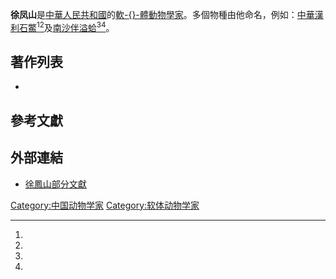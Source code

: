 '''徐凤山'''是[[中華人民共和國|中華人民共和國]]的[[軟體動物|軟-{}-體]][[動物學家|動物學家]]。多個物種由他命名，例如：[[中華漢利石鱉|中華漢利石鱉]]<ref name=shell_3533 /><ref name="shelldoc_420090220026" />及[[南沙伴溢蛤|南沙伴溢蛤]]<ref name="shell_3855" /><ref name="Xu&Shen" />。

==著作列表==
*{{cite book|url=http://book.zslib.com.cn/search?sw=9787030056573|title=《中国海双壳类软体动物》|publisher=[[科学出版社|科学出版社]]|date=1997-03|pages=333頁 |isbn=9787030056573|language=zh-hans}} 

==參考文獻==
{{reflist |refs=
<ref name="shelldoc_420090220026">{{cite journal 
 |url=http://shell.sinica.edu.tw/chinese/documentquery_c.php?No=420090220026
 |last=	Xu |first=Fenshan
 |year=1990
 |title=New genus and species of polyplacophora (Mollusca) from the East China Sea
 |journal=China Joul. Oceanol. Limnol.
 |volume=8 |issue=4 |pages=375-377
 }}</ref>
<ref name=shell_3533>{{cite web
 |url=http://shell.sinica.edu.tw/chinese/shellbase_detail.php?science_no=3533
 |title=国际贝库：中华汉利石鳖
 |publisher=台湾贝类资料库
 |accessdate=2009-08-11
 |archive-date=2017-12-05
 |archive-url=https://web.archive.org/web/20171205143533/http://shell.sinica.edu.tw/chinese/shellbase_detail.php?science_no=3533
 |dead-url=no
 }}</ref>
<ref name="shell_3855">{{cite web
 |url=http://shell.sinica.edu.tw/chinese/shellbase_detail.php?science_no=3855
 |title=国际贝库：南沙伴溢蛤
 |publisher=台湾贝类资料库
 |accessdate=2009-08-11
 |language=zh-hant
 |archive-date=2019-03-28
 |archive-url=https://web.archive.org/web/20190328131027/http://shell.sinica.edu.tw/chinese/shellbase_detail.php?science_no=3855
 |dead-url=no
 }}</ref>
<ref name="Xu&Shen">{{cite journal
 |author1=徐鳳山
 |author2=[[沈壽彭|沈壽彭]]
 |year=1991
 |title=南沙群島海區囊螂科軟體動物一新種
 |journal=南沙群島及其鄰近海區海洋生物研究論文集
 |volume=(一) |pages=164-166
 |publisher=海洋出版社 |location=中国：北京 
 |language=zh-hant }}</ref>
}}

==外部連結==
* [http://shell.sinica.edu.tw/chinese/referencelist.php?type=Author&keyword=%E5%BE%90%E9%B3%B3%E5%B1%B1&Submit=%E6%9F%A5%E8%A9%A2 徐鳳山部分文獻] {{Wayback|url=http://shell.sinica.edu.tw/chinese/referencelist.php?type=Author&keyword=%E5%BE%90%E9%B3%B3%E5%B1%B1&Submit=%E6%9F%A5%E8%A9%A2 |date=20190819135630 }}
[[Category:中国动物学家|Category:中国动物学家]]
[[Category:软体动物学家|Category:软体动物学家]]